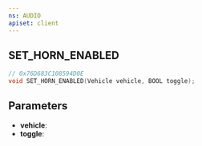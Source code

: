 ```yaml
---
ns: AUDIO
apiset: client
---
```

## SET_HORN_ENABLED

```c
// 0x76D683C108594D0E
void SET_HORN_ENABLED(Vehicle vehicle, BOOL toggle);
```


## Parameters
* **vehicle**:
* **toggle**: